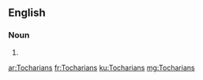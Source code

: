 ==English==

===Noun===
{{head|en|noun plural form}}

# {{plural of|Tocharian|lang=en}}

[[ar:Tocharians]]
[[fr:Tocharians]]
[[ku:Tocharians]]
[[mg:Tocharians]]
